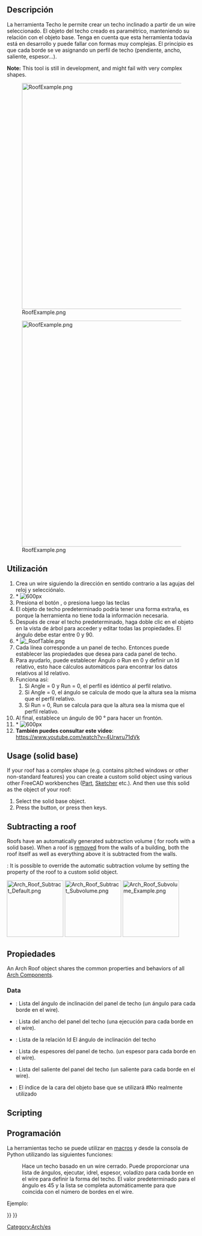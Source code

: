 <languages/>

{{Docnav
|[[Arch_Stairs|Stairs]]
|[[Arch_Frame|Frame]]
|[[BIM_Workbench|BIM]]
|IconL=Arch_Stairs.svg 
|IconR=Arch_Frame.svg
|IconC=Workbench_BIM.svg
}}

<div class="mw-translate-fuzzy">
{{GuiCommand/es
|Name=Arch Roof
|Name/es=Arch Techo
|MenuLocation=Arquitectura → Techo
|Workbenches=[[Arch_Workbench/es|Arquitectura]]
|Shortcut={{KEY|R}} {{KEY|F}}
}}
</div>

<span id="Description"></span>
==Descripción==

<div class="mw-translate-fuzzy">
La herramienta Techo le permite crear un techo inclinado a partir de un wire seleccionado. El objeto del techo creado es paramétrico, manteniendo su relación con el objeto base. Tenga en cuenta que esta herramienta todavía está en desarrollo y puede fallar con formas muy complejas. El principio es que cada borde se ve asignando un perfil de techo (pendiente, ancho, saliente, espesor...).
</div>

'''Note:''' This tool is still in development, and might fail with very complex shapes. 

[[Image:RoofExample.png|600px]]
<div class="mw-translate-fuzzy">
[[Image:RoofExample.png|600px]]
</div>

<span id="Usage_(wire_base)"></span>
<div class="mw-translate-fuzzy">
==Utilización==
</div>

<div class="mw-translate-fuzzy">
# Crea un wire siguiendo la dirección en sentido contrario a las agujas del reloj y selecciónalo.
# * [[Image: CounterclockwiseWire.png | 600px]]
# Presiona el botón {{KEY|[[Image: Arch Roof.png|16px]] [[Arch Roof/es|Arch Roof]]}}, o presiona {{KEY|R}} luego las teclas {{KEY|F}}
# El objeto de techo predeterminado podría tener una forma extraña, es porque la herramienta no tiene toda la información necesaria.
# Después de crear el techo predeterminado, haga doble clic en el objeto en la vista de árbol para acceder y editar todas las propiedades. El ángulo debe estar entre 0 y 90.
# * [[File: RoofTable.png]]
# Cada línea corresponde a un panel de techo. Entonces puede establecer las propiedades que desea para cada panel de techo.
# Para ayudarlo, puede establecer Ángulo o Run en 0 y definir un Id relativo, esto hace cálculos automáticos para encontrar los datos relativos al Id relativo.
# Funciona así:
## Si Angle = 0 y Run = 0, el perfil es idéntico al perfil relativo.
## Si Angle = 0, el ángulo se calcula de modo que la altura sea la misma que el perfil relativo.
## Si Run = 0, Run se calcula para que la altura sea la misma que el perfil relativo.
# Al final, establece un ángulo de 90 ° para hacer un frontón.
# * [[Image: RoofProfil.png | 600px]]
# '''También puedes consultar este video''': https://www.youtube.com/watch?v=4Urwru71dVk
</div>

==Usage (solid base)==

If your roof has a complex shape (e.g. contains pitched windows or other non-standard features) you can create a custom solid object using various other FreeCAD workbenches ([[Part_Workbench|Part]], [[Sketcher_Workbench|Sketcher]] etc.). And then use this solid as the {{PropertyData|Base}} object of your roof:

# Select the solid base object.
# Press the {{Button|[[Image:Arch_Roof.svg|16px]] [[Arch Roof|Arch Roof]]}} button, or press {{KEY|R}} then {{KEY|F}} keys.

==Subtracting a roof==

Roofs have an automatically generated subtraction volume ({{Version|1.0}} for roofs with a solid base). When a roof is [[Arch_Remove|removed]] from the walls of a building, both the roof itself as well as everything above it is subtracted from the walls.

{{Version|1.0}}: It is possible to override the automatic subtraction volume by setting the {{PropertyData|Subvolume}} property of the roof to a custom solid object.

[[File:Arch_Roof_Subtract_Default.png|x150px]] [[File:Arch_Roof_Subtract_Subvolume.png|x150px]] [[File:Arch_Roof_Subvolume_Example.png|x150px]]
{{Caption|Solid-based roof before (1st image) and after (2nd image) [[Arch_Remove|removing]] it from walls.<br>
The 3rd image shows the generated subtraction volume.}}

<span id="Properties"></span>
==Propiedades==

An Arch Roof object shares the common properties and behaviors of all [[Arch_Component|Arch Components]].

===Data===

{{TitleProperty|Roof}}

<div class="mw-translate-fuzzy">
* {{PropertyData/es|Angles}}: Lista del ángulo de inclinación del panel de techo (un ángulo para cada borde en el wire).
* {{PropertyData/es|Runs}}: Lista del ancho del panel del techo (una ejecución para cada borde en el wire).
* {{PropertyData/es|IdRel}}: Lista de la relación Id El ángulo de inclinación del techo
* {{PropertyData/es|Thickness}}: Lista de espesores del panel de techo. (un espesor para cada borde en el wire).
* {{PropertyData/es|Overhang}}: Lista del saliente del panel del techo (un saliente para cada borde en el wire).
* {{PropertyData/es|Face}}: El índice de la cara del objeto base que se utilizará #No realmente utilizado
</div>

==Scripting==

<div class="mw-translate-fuzzy">
==Programación==
</div>

<div class="mw-translate-fuzzy">
La herramientas techo se puede utilizar en [[macros/es|macros]] y desde la consola de Python utilizando las siguientes funciones:
</div>

{{Code|code=
Roof = makeRoof(baseobj=None, facenr=0, angles=[45.,], run=[], idrel=[0,], thickness=[50.,], overhang=[100.,], name="Roof")
}}

<div class="mw-translate-fuzzy">
: Hace un techo basado en un wire cerrado. Puede proporcionar una lista de ángulos, ejecutar, idrel, espesor, voladizo para cada borde en el wire para definir la forma del techo. El valor predeterminado para el ángulo es 45 y la lista se completa automáticamente para que coincida con el número de bordes en el wire.
</div>

Ejemplo:

{{Code|code=
import FreeCAD as App
import Arch, Draft

doc = App.newDocument()

rect = Draft.makeRectangle(3000, 4000)
doc.recompute()

roof = Arch.makeRoof(rect, angles=[30.,])

p1 = App.Vector(0, 0, 0)
p2 = App.Vector(1000, 1000, 0)
p3 = App.Vector(0, 2000, 0)

wire = Draft.make_wire([p1, p2, p3], closed=True)
doc.recompute()

roof1 = Arch.makeRoof(wire)

doc.recompute()
}}


<div class="mw-translate-fuzzy">
[[Category:Arch/es]]
</div>

{{BIM_Tools_navi{{#translation:}}}}
{{Userdocnavi{{#translation:}}}}